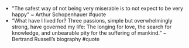 - "The safest way of not being very miserable is to not expect to be very happy" ~ Arthur Schopenhauer #quote
- “What have I lived for? Three passions, simple but overwhelmingly strong, have governed my life: The longing for love, the search for knowledge, and unbearable pity for the suffering of mankind.” ~ Bertrand Russell’s biography #quote
